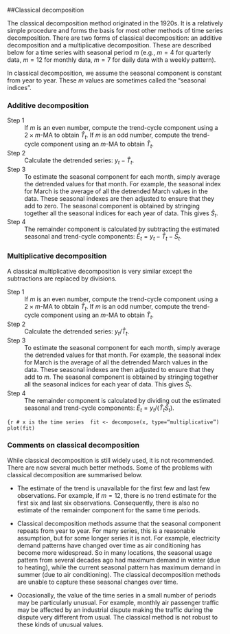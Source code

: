 ##Classical decomposition

The classical decomposition method originated in the 1920s. It is a relatively simple procedure and forms the basis for most other methods of time series decomposition. There are two forms of classical decomposition: an additive decomposition and a multiplicative decomposition. These are described below for a time series with seasonal period $m$ (e.g., $m=4$ for quarterly data, $m=12$ for monthly data, $m=7$ for daily data with a weekly pattern).

In classical decomposition, we assume the seasonal component is constant from year to year. These $m$ values are sometimes called the “seasonal indices”.

### Additive decomposition {-}

Step 1
:   If $m$ is an even number, compute the trend-cycle component using a $2\times m$-MA to obtain $\hat{T}_t$. If $m$ is an odd number, compute the trend-cycle component using an $m$-MA to obtain $\hat{T}_t$.

Step 2
:   Calculate the detrended series: $y_t - \hat{T}_t$.

Step 3
:   To estimate the seasonal component for each month, simply average the detrended values for that month. For example, the seasonal index for March is the average of all the detrended March values in the data. These seasonal indexes are then adjusted to ensure that they add to zero. The seasonal component is obtained by stringing together all the seasonal indices for each year of data. This gives $\hat{S}_t$.

Step 4
:   The remainder component is calculated by subtracting the estimated seasonal and trend-cycle components: $\hat{E}_t = y_t - \hat{T}_t - \hat{S}_t$.

### Multiplicative decomposition {-}

A classical multiplicative decomposition is very similar except the subtractions are replaced by divisions.

Step 1
:   If $m$ is an even number, compute the trend-cycle component using a   $2\times m$-MA to obtain $\hat{T}_t$. If $m$ is an odd number, compute the trend-cycle component using an $m$-MA to obtain $\hat{T}_t$.

Step 2
:   Calculate the detrended series: $y_t/ \hat{T}_t$.

Step 3
:   To estimate the seasonal component for each month, simply average the detrended values for that month. For example, the seasonal index for March is the average of all the detrended March values in the data. These seasonal indexes are then adjusted to ensure that they add to $m$. The seasonal component is obtained by stringing together all the seasonal indices for each year of data. This gives $\hat{S}_t$.

Step 4
:   The remainder component is calculated by dividing out the estimated seasonal and trend-cycle components: $\hat{E}_t = y_t /( \hat{T}_t  \hat{S}_t)$.

```{r
# x is the time series 
fit <- decompose(x, type=“multiplicative”)
plot(fit)
```

### Comments on classical decomposition {-}

While classical decomposition is still widely used, it is not recommended. There are now several much better methods. Some of the problems with classical decomposition are summarised below.

- The estimate of the trend is unavailable for the first few and last few observations. For example, if $m=12$, there is no trend estimate for the first six and last six observations. Consequently, there is also no estimate of the remainder component for the same time periods.

- Classical decomposition methods assume that the seasonal component repeats from year to year. For many series, this is a reasonable assumption, but for some longer series it is not. For example, electricity demand patterns have changed over time as air conditioning has become more widespread. So in many locations, the seasonal usage pattern from several decades ago had maximum demand in winter (due to heating), while the current seasonal pattern has maximum demand in summer (due to air conditioning). The classical decomposition methods are unable to capture these seasonal changes over time.
 
- Occasionally, the value of the time series in a small number of periods may be particularly unusual. For example, monthly air passenger traffic may be affected by an industrial dispute making the traffic during the dispute very different from usual. The classical method is not robust to these kinds of unusual values.

